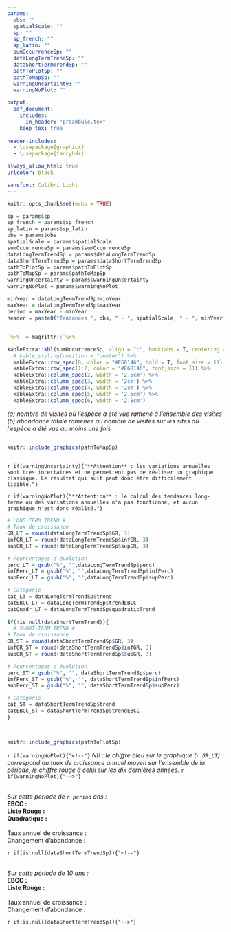 ---
params:
  obs: ""
  spatialScale: ""
  sp: ""
  sp_french: ""
  sp_latin: ""
  sumOccurrenceSp: ""
  dataLongTermTrendSp: ""
  dataShortTermTrendSp: ""
  pathToPlotSp: ""
  pathToMapSp: ""
  warningUncertainty: ""
  warningNoPlot: ""

output: 
  pdf_document:
    includes:
      in_header: "preambule.tex"
    keep_tex: true
    
header-includes:
  - \usepackage{graphicx}
  - \usepackage{fancyhdr}

always_allow_html: true
urlcolor: black

sansfont: Calibri Light
---

```{r setup, include=FALSE}
knitr::opts_chunk$set(echo = TRUE)
```

```{r params, include=FALSE}
sp = params$sp 
sp_french = params$sp_french 
sp_latin = params$sp_latin 
obs = params$obs
spatialScale = params$spatialScale
sumOccurrenceSp = params$sumOccurrenceSp
dataLongTermTrendSp = params$dataLongTermTrendSp
dataShortTermTrendSp = params$dataShortTermTrendSp
pathToPlotSp = params$pathToPlotSp
pathToMapSp = params$pathToMapSp
warningUncertainty = params$warningUncertainty
warningNoPlot = params$warningNoPlot

```

```{r globalVar, include=FALSE}
minYear = dataLongTermTrendSp$minYear
maxYear = dataLongTermTrendSp$maxYear
period = maxYear - minYear
header = paste0("Tendances ", obs, " - ", spatialScale, " - ", minYear, "/", maxYear)

```

```{=tex}
\pagestyle{fancy}
\renewcommand{\headrulewidth}{0pt}
\fancyhead[L]{\large\textcolor{gray}{{\itshape `r header`}}}
\fancyhead[R]{}
\fancyhead[C]{}
```
::: {.OrangeLargeBox data-latex=""}
# \textcolor{myorange}{`r sp_french`} \textcolor{myorange}{-} _\textcolor{myorange}{`r sp_latin`}_
:::

## \textcolor{myorange}{Données : quelques chiffres clés}

```{r fig.align = "center", echo = FALSE}
`%>%` = magrittr::`%>%`

kableExtra::kbl(sumOccurrenceSp, align = "c", booktabs = T, centering = T) %>%
  # kable_styling(position = "center") %>%
  kableExtra::row_spec(0, color = "#E68146", bold = T, font_size = 11) %>%
  kableExtra::row_spec(1:2, color = "#E68146", font_size = 11) %>%
  kableExtra::column_spec(2, width = '2.5cm') %>%
  kableExtra::column_spec(3, width = '2cm') %>%
  kableExtra::column_spec(4, width = '2cm') %>%
  kableExtra::column_spec(5, width = '2.5cm') %>%
  kableExtra::column_spec(6, width = '2.8cm')

```

*(a) nombre de visites où l'espèce a été vue ramené à l'ensemble des visites* \
*(b) abondance totale ramenée au nombre de visites sur les sites où l'espèce a été vue au moins une fois*

## \textcolor{myorange}{Répartition spatiale depuis `r minYear`}

```{r map, echo = FALSE, fig.align = "center", out.width="100%", warning=FALSE}
knitr::include_graphics(pathToMapSp)


```

\newpage

## \textcolor{myorange}{Tendance temporelle depuis `r minYear`}

`r if(warningUncertainty){"**Attention** : les variations annuelles sont très incertaines et ne permettent pas de réaliser un graphique classique. Le résultat qui suit peut donc être difficilement lisible."}`

`r if(warningNoPlot){"**Attention** : le calcul des tendances long-terme ou des variations annuelles n'a pas fonctionné, et aucun graphique n'est donc réalisé."}`

```{r varForTrends, echo = FALSE}
# LONG-TERM TREND #
# Taux de croissance
GR_LT = round(dataLongTermTrendSp$GR, 3)
infGR_LT = round(dataLongTermTrendSp$infGR, 3)
supGR_LT = round(dataLongTermTrendSp$supGR, 3)

# Pourcentages d'évolution
perc_LT = gsub("%", "",dataLongTermTrendSp$perc)
infPerc_LT = gsub("%", "",dataLongTermTrendSp$infPerc)
supPerc_LT = gsub("%", "",dataLongTermTrendSp$supPerc)

# Catégorie
cat_LT = dataLongTermTrendSp$trend
catEBCC_LT = dataLongTermTrendSp$trendEBCC
catQuadr_LT = dataLongTermTrendSp$quadraticTrend
  
if(!is.null(dataShortTermTrend)){
  # SHORT-TERM TREND #
# Taux de croissance
GR_ST = round(dataShortTermTrendSp$GR, 3)
infGR_ST = round(dataShortTermTrendSp$infGR, 3)
supGR_ST = round(dataShortTermTrendSp$supGR, 3)

# Pourcentages d'évolution
perc_ST = gsub("%", "", dataShortTermTrendSp$perc)
infPerc_ST = gsub("%", "", dataShortTermTrendSp$infPerc)
supPerc_ST = gsub("%", "", dataShortTermTrendSp$supPerc)

# Catégorie
cat_ST = dataShortTermTrendSp$trend
catEBCC_ST = dataShortTermTrendSp$trendEBCC
}

  
```

```{r plotTrend, fig.align = "center", out.width="100%", echo=FALSE, eval = !warningNoPlot}
knitr::include_graphics(pathToPlotSp)
```
`r if(warningNoPlot){"<!--"}`
*NB : le chiffre bleu sur le graphique (`r GR_LT`) correspond au taux de croissance annuel moyen sur l'ensemble de la période, le chiffre rouge à celui sur les dix dernières années.*
`r if(warningNoPlot){"-->"}`

::: {.cols data-latex=""}
::: {.col data-latex="{0.499\\textwidth}"}
::: {.OrangeMediumBox data-latex=""}
**\large \textcolor{myorange}{Long terme (`r minYear` - `r maxYear`)}**\
*\normalsize Sur cette période de `r period` ans :*\
**EBCC :** \textcolor{myorange}{`r catEBCC_LT`}\
**Liste Rouge :** \textcolor{myorange}{`r cat_LT`}\
**Quadratique :** \textcolor{myorange}{`r catQuadr_LT`}\
\
Taux annuel de croissance : \textcolor{myorange}{`r GR_LT` [`r infGR_LT` ; `r supGR_LT`]}\
Changement d'abondance : \textcolor{myorange}{`r perc_LT`\% [`r infPerc_LT`\% ; `r supPerc_LT`\%]}
:::
:::

::: {.col data-latex="{0.002\\textwidth}"}
\textcolor{white}{a}
:::

`r if(is.null(dataShortTermTrendSp)){"<!--"}`

::: {.col data-latex="{0.499\\textwidth}"}
::: {.OrangeMediumBox data-latex=""}
**\large \textcolor{myorange}{Court terme (`r maxYear - 10` - `r maxYear`)}**\
*\normalsize Sur cette période de 10 ans :*\
**EBCC :** \textcolor{myorange}{`r catEBCC_ST`}\
**Liste Rouge :** \textcolor{myorange}{`r cat_ST`}\
\
Taux annuel de croissance : \textcolor{myorange}{`r GR_ST` [`r infGR_ST` ; `r supGR_ST`]}\
Changement d'abondance : \textcolor{myorange}{`r perc_ST`\% [`r infPerc_ST`\% ; `r supPerc_ST`\%]}
:::
:::

`r if(is.null(dataShortTermTrendSp)){"-->"}`


:::
